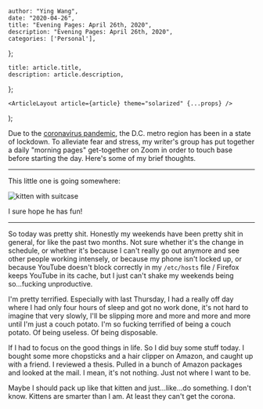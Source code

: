

    author: "Ying Wang",
    date: "2020-04-26",
    title: "Evening Pages: April 26th, 2020",
    description: "Evening Pages: April 26th, 2020",
    categories: ['Personal'],
};

    title: article.title,
    description: article.description,
};

    <ArticleLayout article={article} theme="solarized" {...props} />
);


Due to the [coronavirus
pandemic](https://en.wikipedia.org/wiki/2019-20_coronavirus_pandemic), the D.C.
metro region has been in a state of lockdown. To alleviate fear and stress, my
writer's group has put together a daily "morning pages" get-together on Zoom in
order to touch base before starting the day. Here's some of my brief thoughts.

---

This little one is going somewhere:

![kitten with suitcase](/img/posts/2020/04/26/morning_pages.png)

I sure hope he has fun!

---

So today was pretty shit. Honestly my weekends have been pretty shit in general,
for like the past two months. Not sure whether it's the change in schedule, or
whether it's because I can't really go out anymore and see other people working
intensely, or because my phone isn't locked up, or because YouTube doesn't block
correctly in my `/etc/hosts` file / Firefox keeps YouTube in its cache, but I
just can't shake my weekends being so...fucking unproductive.

I'm pretty terrified. Especially with last Thursday, I had a really off day
where I had only four hours of sleep and got no work done, it's not hard to
imagine that very slowly, I'll be slipping more and more and more and more until
I'm just a couch potato. I'm so fucking terrified of being a couch potato. Of
being useless. Of being disposable.

If I had to focus on the good things in life. So I did buy some stuff today. I
bought some more chopsticks and a hair clipper on Amazon, and caught up with a
friend. I reviewed a thesis. Pulled in a bunch of Amazon packages and looked at
the mail. I mean, it's not nothing. Just not where I want to be.

Maybe I should pack up like that kitten and just...like...do something. I don't
know. Kittens are smarter than I am. At least they can't get the corona.
